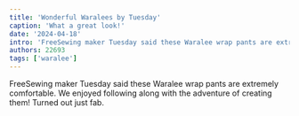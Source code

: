 ```yaml
---
title: 'Wonderful Waralees by Tuesday'
caption: 'What a great look!'
date: '2024-04-18'
intro: 'FreeSewing maker Tuesday said these Waralee wrap pants are extremely comfortable.'
authors: 22693
tags: ['waralee']
---
```


<!-- truncate -->

FreeSewing maker Tuesday said these Waralee wrap pants are extremely comfortable. We enjoyed following along with the adventure of creating them! Turned out just fab.
